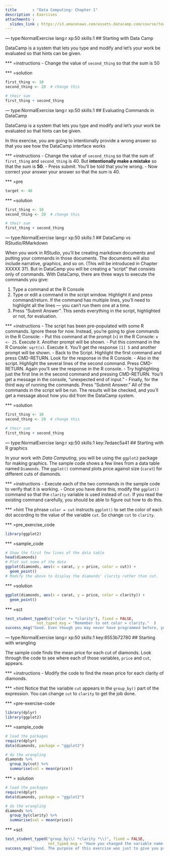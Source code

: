 ```yaml
---
title       : "Data Computing: Chapter 1"
description : Exercises
attachments :
  slides_link : https://s3.amazonaws.com/assets.datacamp.com/course/teach/slides_example.pdf
---
```


--- type:NormalExercise lang:r xp:50 skills:1 
## Starting with Data Camp

DataCamp is a system that lets you type and modify and let's your work be evaluated so that hints can be given.

*** =instructions
- Change the value of `second_thing` so that the sum is 50

*** =solution
```r
first_thing <- 10
second_thing <- 20  # change this

# their sum
first_thing + second_thing

```

--- type:NormalExercise lang:r xp:50 skills:1 
## Evaluating Commands in DataCamp 

DataCamp is a system that lets you type and modify and let's your work be evaluated so that hints can be given.

In this exercise, you are going to intentionally provide a wrong answer so that you see how the DataCamp interface works

*** =instructions
- Change the value of `second_thing` so that the sum of `first_thing` and `second_thing` is 40.  But **intentionally make a mistake** so that the sum is **50**.
- Press submit. You'll be told that you're wrong.
- Now correct your answer your answer so that the sum is 40.

*** =pre
```r
target <- 40
```

*** =solution
```r
first_thing <- 10
second_thing <- 20  # change this

# their sum
first_thing + second_thing
```

--- type:NormalExercise lang:r xp:50 skills:1 
## DataCamp vs RStudio/RMarkdown

When you work in RStudio, you'll be creating markdown documents and putting your commands in those documents. The documents will also include narrative, graphics, and so on. (This will be introduced in Chapter XXXXX 3?). But in DataCamp you will be creating a "script" that consists only of commands. With DataCamp, there are three ways to execute the commands you give:

1. Type a command at the R Console
2. Type or edit a command in the script window. Highlight it and press command/return. If the command has multiple lines, you'll need to highlight all the lines --- you can't run them one at a time.
3. Press "Submit Answer". This sends everything in the script, highlighted or not, for evaluation.



*** =instructions
- The script has been pre-populated with some R commands. Ignore these for now. Instead, you're going to give commands in the R Console:
    - Put this command at the prompt (`>`) in the R Console: `x <- 25`. Execute it. Another prompt will be shown.
    - Put this command in the R Console: `sqrt(x)`. Execute it. You'll get the response `[1] 5` and another prompt will be shown.
- Back to the Script. Highlight the first command and press CMD-RETURN. Look for the response in the R Console.
- Also in the script. Highlight the several lines of the second command. Press CMD-RETURN. Again you'll see the response in the R console.
- Try highlighting just the first line in the second command and pressing CMD-RETURN. You'll get a message in the console, "unexpected end of input."
- Finally, for the third way of running the commands. Press "Submit Answer." All of the commands in the script will be run. The results will be checked, and you'll get a message about how you did from the DataCamp system.

*** =solution
```r
first_thing <- 10
second_thing <- 20  # change this

# their sum
first_thing + second_thing

```


--- type:NormalExercise lang:r xp:50 skills:1 key:7edaec5a41
## Starting with R graphics

In your work with *Data Computing*, you will be using the `ggplot2` package for making graphics.  The sample code shows a few lines from a data table named `Diamonds`. The `ggplot()` command plots price against size (`carat`) for different cuts of diamonds.

*** =instructions
- Execute each of the two commands in the sample code to verify that it is working.
- Once you have done this, modify the `ggplot()` command so that the `clarity` variable is used instead of `cut`. If you read the existing command carefully, you should be able to figure out how to do this.

*** =hint
The phrase `color = cut` instructs `ggplot()` to set the color of each dot according to the value of the variable `cut`. So change `cut` to `clarity`.

*** =pre_exercise_code
```r
library(ggplot2)
```

*** =sample_code
```r
# Show the first few lines of the data table
head(diamonds)
# Plot out some of the data
ggplot(diamonds, aes(x = carat, y = price, color = cut)) + 
  geom_point()
# Modify the above to display the diamonds' clarity rather than cut.
```

*** =solution
```r
ggplot(diamonds, aes(x = carat, y = price, color = clarity)) + 
  geom_point()
```

*** =sct
```r
test_student_typed(c("color *= *clarity"), fixed = FALSE, 
              not_typed_msg = "Remember to set color = clarity."  )
success_msg("Good. Even though you may never have programmed before, you were still able to figure it out!")
```

--- type:NormalExercise lang:r xp:50 skills:1 key:8553b72780
## Starting with wrangling

The sample code finds the mean price for each cut of diamonds. Look through the code to see where each of those variables, `price` and `cut`, appears.

*** =instructions
- Modify the code to find the mean price for each clarity of diamonds. 


*** =hint
Notice that the variable `cut` appears in the `group_by()` part of the expression. You can change `cut` to `clarity` to get the job done.

*** =pre-exercise-code
```r
library(dplyr)
library(ggplot2)
```

*** =sample_code
```r
# load the packages
require(dplyr)
data(diamonds, package = "ggplot2")

# do the wrangling
diamonds %>%
  group_by(cut) %>%
  summarise(val = mean(price))
```

*** = solution
```r
# load the packages
require(dplyr)
data(diamonds, package = "ggplot2")

# do the wrangling
diamonds %>%
  group_by(clarity) %>%
  summarise(val = mean(price))
```


*** =sct
```r
test_student_typed("group_by\\( *clarity *\\)", fixed = FALSE, 
                   not_typed_msg = "Have you changed the variable name in `group_by(cut)` to `clarity`?")
success_msg("Good. The purpose of this exercise was just to give you practice with DataCamp.")
```